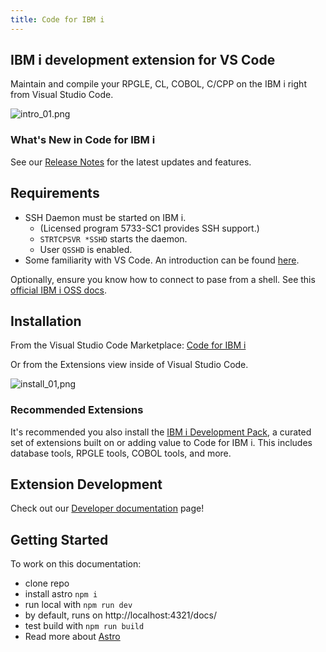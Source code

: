 ```yaml
---
title: Code for IBM i 
---
```



## IBM i development extension for VS Code 

Maintain and compile your RPGLE, CL, COBOL, C/CPP on the IBM i right from Visual Studio Code.

![intro_01.png](../../assets/intro_01.png)

### What's New in Code for IBM i <ReleaseVersion />
See our [Release Notes](./releasenotes/) for the latest updates and features.

## Requirements

- SSH Daemon must be started on IBM i.
   - (Licensed program 5733-SC1 provides SSH support.)
   - `STRTCPSVR *SSHD` starts the daemon.
   - User `QSSHD` is enabled.
- Some familiarity with VS Code. An introduction can be found [here](https://code.visualstudio.com/docs/getstarted/introvideos)<Icon name="external" color="cyan" class="icon-inline" />.

Optionally, ensure you know how to connect to pase from a shell. See this [official IBM i OSS docs](https://ibmi-oss-docs.readthedocs.io/en/latest/user_setup/README.html#step-1-install-an-ssh-client)<Icon name="external" color="cyan" class="icon-inline" />.

## Installation

<CardGrid>

<Card>

From the Visual Studio Code Marketplace: [Code for IBM i](https://marketplace.visualstudio.com/items?itemName=HalcyonTechLtd.code-for-ibmi)<Icon name="external" color="cyan" class="icon-inline" />

Or from the Extensions view inside of Visual Studio Code.

</Card><Card>

![install_01,png](../../assets/install_01.png)

</Card></CardGrid>

### Recommended Extensions

It's recommended you also install the [IBM i Development Pack](https://marketplace.visualstudio.com/items?itemName=HalcyonTechLtd.ibm-i-development-pack)<Icon name="external" color="cyan" class="icon-inline" />, a curated set of extensions built on or adding value to Code for IBM i. This includes database tools, RPGLE tools, COBOL tools, and more.

## Extension Development

Check out our [Developer documentation](./dev/getting_started/) page!

## Getting Started

To work on this documentation:

- clone repo
- install astro ```npm i```
- run local with ```npm run dev```
- by default, runs on http://localhost:4321/docs/
- test build with ```npm run build```
- Read more about [Astro](https://starlight.astro.build/getting-started/)<Icon name="rocket" color="rebeccapurple" class="icon-inline" />